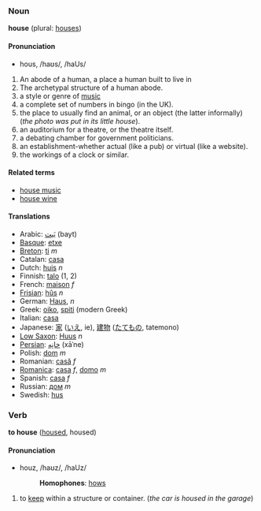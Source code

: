 ===Noun===
'''house''' (plural: [[houses]])

====Pronunciation====
*hous, /haʊs/, /haUs/

#An abode of a human, a place a human built to live in
#The archetypal structure of a human abode.
#a style or genre of [[music]]
#a complete set of numbers in bingo (in the UK).
#the place to usually find an animal, or an object (the latter informally) (''the photo was put in its little house'').
#an auditorium for a theatre, or the theatre itself.
#a debating chamber for government politicians.
#an establishment-whether actual (like a pub) or virtual (like a website).
#the workings of a clock or similar.

====Related terms====
*[[house music]]
*[[house wine]]

====Translations====
*Arabic: [[بَيت]] (bayt)
*[[Basque]]: [[etxe]]
*[[Breton]]: [[ti]] ''m''
*Catalan: [[casa]]
*Dutch: [[huis]] ''n''
*Finnish: [[talo]] (1, 2)
*French: [[maison]] ''f''
*[[Frisian]]: [[hûs]] ''n''
*German: [[Haus]], ''n''
*Greek: [[oiko]], [[spiti]] (modern Greek)
*Italian: [[casa]]
*Japanese: [[家]] ([[いえ]], ie), [[建物]] ([[たてもの]], tatemono)
*[[Low Saxon]]: [[Huus]] ''n''
*[[Persian]]: [[خانِه]] (xāˈne)
*Polish: [[dom]] ''m''
*Romanian: [[casă]] ''f''
*[[Romanica]]: [[casa]] ''f'', [[domo]] ''m''
*Spanish: [[casa]] ''f''
*Russian: [[дом]] ''m''
*Swedish: [[hus]]

===Verb===
'''to house''' ([[housed]], housed)

====Pronunciation====
*houz, /haʊz/, /haUz/
*:'''Homophones''': [[hows]]

#to [[keep]] within a structure or container. (''the car is housed in the garage'')